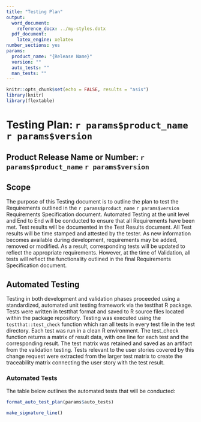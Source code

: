 ```yaml
---
title: "Testing Plan"
output:
  word_document:
    reference_docx: ../my-styles.dotx
  pdf_document:
    latex_engine: xelatex
number_sections: yes
params:
  product_name: "{Release Name}"
  version: ""
  auto_tests: ""
  man_tests: ""
---
```


```r
knitr::opts_chunk$set(echo = FALSE, results = "asis")
library(knitr)
library(flextable)
```

# Testing Plan: `r params$product_name` `r params$version`

## Product Release Name or Number: `r params$product_name` `r params$version`

## Scope
The purpose of this Testing document is to outline the plan to test the Requirements outlined in the `r params$product_name` `r params$version` Requirements Specification document. Automated Testing at the unit level and End to End will be conducted to ensure that all Requirements have been met. Test results will be documented in the Test Results document. All Test results will be time stamped and attested by the tester. As new information becomes available during development, requirements may be added, removed or modified. As a result, corresponding tests will be updated to reflect the appropriate requirements. However, at the time of Validation, all tests will reflect the functionality outlined in the final Requirements Specification document.

## Automated Testing
Testing in both development and validation phases proceeded using a standardized, automated unit testing framework via the testthat R package. Tests were written in testthat format and saved to R source files located within the package repository. Testing was executed using the `testthat::test_check` function which ran all tests in every test file in the test directory. Each test was run in a clean R environment.  The test_check function returns a matrix of result data, with one line for each test and the corresponding result. The test matrix was retained and saved as an artifact from the validation testing. Tests relevant to the user stories covered by this change request were extracted from the larger test matrix to create the traceability matrix connecting the user story with the test result. 

### Automated Tests
The table below outlines the automated tests that will be conducted:
```r
format_auto_test_plan(params$auto_tests)
```

\newpage

```r
make_signature_line()
```

